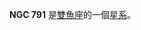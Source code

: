 {{NGCInfoBox|NGCID=NGC 791|發現者=德亞瑞司特|發現日期=1861年12月3日|其他編號=UGC 1511,MCG 1-6-31,ZWG 413.28|曆元=J2000.0|赤經=2時1分44.2秒
|赤緯=8°29'59"|星座=雙魚座|星體=星系|星等=13.3|表面亮度=14.4|藍等=14.3}}

'''NGC 791''' 是[[雙魚座|雙魚座]]的一個[[星系|星系]]。

{{NGCReference|791}}
{{Catalogs|NGC=791}}
{{星系小作品}}